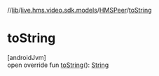 //[lib](/api-reference/android/v2/home/content)/[live.hms.video.sdk.models](../index)/[HMSPeer](index)/[toString](to-string)

# toString

[androidJvm]\
open override fun [toString](to-string)(): [String](https://kotlinlang.org/api/latest/jvm/stdlib/kotlin/-string/index.html)
